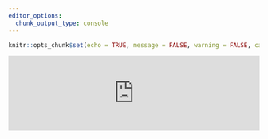 ```yaml
---
editor_options: 
  chunk_output_type: console
---
```


```r
knitr::opts_chunk$set(echo = TRUE, message = FALSE, warning = FALSE, cache = TRUE)
```



<script type="text/javascript" src="https://cdnjs.cloudflare.com/ajax/libs/iframe-resizer/3.5.16/iframeResizer.min.js"></script>
<style>
  iframe {
    min-width: 100%;
  }
</style>
<iframe id="myIframe" src="https://cooperia.chgi.ucalgary.ca/Nematode_ITS2/" scrolling="no" frameborder="no"></iframe>
<script>
  iFrameResize({
    heightCalculationMethod: 'taggedElement'
  });
</script>
